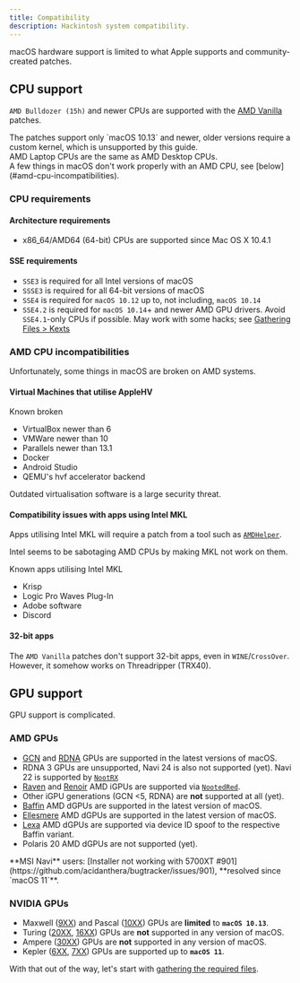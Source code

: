 ```yaml
---
title: Compatibility
description: Hackintosh system compatibility.
---
```



macOS hardware support is limited to what Apple supports and community-created patches.

## CPU support

`AMD Bulldozer (15h)` and newer CPUs are supported with the [AMD Vanilla](https://github.com/AMD-OSX/AMD_Vanilla) patches.

<Aside type="caution">
The patches support only `macOS 10.13` and newer, older versions require a custom kernel, which is unsupported by this guide.
</Aside>

<Aside type="tip">
AMD Laptop CPUs are the same as AMD Desktop CPUs.
</Aside>

<Aside type="danger">
A few things in macOS don't work properly with an AMD CPU, see [below](#amd-cpu-incompatibilities).
</Aside>

### CPU requirements

#### Architecture requirements

- x86_64/AMD64 (64-bit) CPUs are supported since Mac OS X 10.4.1

#### SSE requirements

- `SSE3` is required for all Intel versions of macOS
- `SSSE3` is required for all 64-bit versions of macOS
- `SSE4` is required for `macOS 10.12` up to, not including, `macOS 10.14`
- `SSE4.2` is required for `macOS 10.14`+ and newer AMD GPU drivers. Avoid `SSE4.1`-only CPUs if possible. May work with some hacks; see [Gathering Files > Kexts](/en/guides/hackintosh/gathering-files/kexts)

### AMD CPU incompatibilities

Unfortunately, some things in macOS are broken on AMD systems.

#### Virtual Machines that utilise AppleHV

Known broken

- VirtualBox newer than 6
- VMWare newer than 10
- Parallels newer than 13.1
- Docker
- Android Studio
- QEMU's hvf accelerator backend

<Aside type="danger">
Outdated virtualisation software is a large security threat.
</Aside>

#### Compatibility issues with apps using Intel MKL

Apps utilising Intel MKL will require a patch from a tool such as [`AMDHelper`](https://github.com/alvindimas05/AMDHelper).

Intel seems to be sabotaging AMD CPUs by making MKL not work on them.

Known apps utilising Intel MKL

- Krisp
- Logic Pro Waves Plug-In
- Adobe software
- Discord

#### 32-bit apps

The `AMD Vanilla` patches don't support 32-bit apps, even in `WINE`/`CrossOver`. However, it somehow works on Threadripper (TRX40).

## GPU support

GPU support is complicated.

### AMD GPUs

- [GCN](https://en.wikipedia.org/wiki/Graphics_Core_Next) and [RDNA](<https://en.wikipedia.org/wiki/RDNA_(microarchitecture)>) GPUs are supported in the latest versions of macOS.
- RDNA 3 GPUs are unsupported, Navi 24 is also not supported (yet). Navi 22 is supported by [`NootRX`](/en/applehax/nootrx)
- [Raven](https://www.techpowerup.com/gpu-specs/amd-raven.g816) and [Renoir](https://www.techpowerup.com/gpu-specs/amd-renoir.g1058) AMD iGPUs are supported via [`NootedRed`](/en/applehax/nootedred).
- Other iGPU generations (GCN \<5, RDNA) are **not** supported at all (yet).
- [Baffin](https://www.techpowerup.com/gpu-specs/amd-baffin.g796) AMD dGPUs are supported in the latest version of macOS.
- [Ellesmere](https://www.techpowerup.com/gpu-specs/amd-ellesmere.g795) AMD dGPUs are supported in the latest version of macOS.
- [Lexa](https://www.techpowerup.com/gpu-specs/amd-lexa.g806) AMD dGPUs are supported via device ID spoof to the respective Baffin variant.
- Polaris 20 AMD dGPUs are not supported (yet).

<Aside type="danger">
**MSI Navi** users: [Installer not working with 5700XT #901](https://github.com/acidanthera/bugtracker/issues/901), **resolved since `macOS 11`**.
</Aside>

### NVIDIA GPUs

- Maxwell ([9XX](https://en.wikipedia.org/wiki/GeForce_900_series)) and Pascal ([10XX](https://en.wikipedia.org/wiki/GeForce_10_series)) GPUs are **limited** to **`macOS 10.13`**.
- Turing ([20XX](https://en.wikipedia.org/wiki/GeForce_20_series), [16XX](https://en.wikipedia.org/wiki/GeForce_16_series)) GPUs are **not** supported in any version of macOS.
- Ampere ([30XX](https://en.wikipedia.org/wiki/GeForce_30_series)) GPUs are **not** supported in any version of macOS.
- Kepler ([6XX](https://en.wikipedia.org/wiki/GeForce_600_series), [7XX](https://en.wikipedia.org/wiki/GeForce_700_series)) GPUs are supported up to **`macOS 11`**.

With that out of the way, let's start with [gathering the required files](/en/guides/hackintosh/gathering-files).
